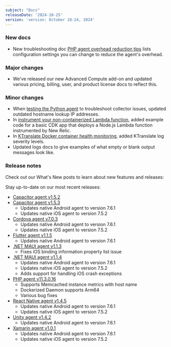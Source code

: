 ```yaml
---
subject: "Docs"
releaseDate: '2024-10-25'
version: 'version: October 18-24, 2024'
---
```


### New docs

* New troubleshooting doc [PHP agent overhead reduction tips](/docs/apm/agents/php-agent/troubleshooting/php-agent-overhead-reduction-tips) lists configuration settings you can change to reduce the agent's overhead.

### Major changes

* We've released our new Advanced Compute add-on and updated various pricing, billing, user, and product license docs to reflect this.

### Minor changes

* When [testing the Python agent](/docs/apm/agents/python-agent/troubleshooting/testing-python-agent/#host-name-lookup) to troubleshoot collector issues, updated outdated hostname lookup IP addresses.
* In [instrument your non-containerized Lambda function](/docs/serverless-function-monitoring/aws-lambda-monitoring/instrument-lambda-function/instrument-your-own/#cdk), added example code for a basic CDK app that deploys a Node.js Lambda function instrumented by New Relic.
* In [KTranslate Docker container health monitoring](/docs/network-performance-monitoring/advanced/ktranslate-container-health/), added KTranslate log severity levels.
* Updated logs docs to give examples of what empty or blank output messages look like.  


### Release notes

Check out our What's New posts to learn about new features and releases:



Stay up-to-date on our most recent releases:

* [Capacitor agent v1.5.2](/docs/release-notes/mobile-release-notes/capacitor-release-notes/capacitor-agent-152/)
* [Capacitor agent v1.5.3](/docs/release-notes/mobile-release-notes/capacitor-release-notes/capacitor-agent-153/)
    * Updates native Android agent to version 7.6.1
    * Updates native iOS agent to version 7.5.2
* [Cordova agent v7.0.3](/docs/release-notes/mobile-release-notes/cordova-release-notes/cordova-agent-703/)
    * Updates native Android agent to version 7.6.1
    * Updates native iOS agent to version 7.5.2
* [Flutter agent v1.1.5](/docs/release-notes/mobile-release-notes/flutter-release-notes/flutter-agent-115/)
    * Updates native Android agent to version 7.6.1
* [.NET MAUI agent v1.1.3](/docs/release-notes/mobile-release-notes/net-maui-release-notes/net-maui-agent-113/)
    * Fixes iOS binding information property list issue
* [.NET MAUI agent v1.1.4](/docs/release-notes/mobile-release-notes/net-maui-release-notes/net-maui-agent-114/)
    * Updates native Android agent to version 7.6.1
    * Updates native iOS agent to version 7.5.2
    * Adds support for handling iOS crash exceptions
* [PHP agent v11.3.0.16](/docs/release-notes/agent-release-notes/php-release-notes/php-agent-11-3-0-16/)
    * Supports Memcached instance metrics with host name
    * Dockerized Daemon supports Arm64
    * Various bug fixes
* [React Native agent v1.4.5](/docs/release-notes/mobile-release-notes/react-native-release-notes/react-native-agent-145/)
    * Updates native Android agent to version 7.6.1
    * Updates native iOS agent to version 7.5.2
* [Unity agent v1.4.2](/docs/release-notes/mobile-release-notes/unity-release-notes/unity-agent-142/)
    * Updates native Android agent to version 7.6.1
* [Xamarin agent v1.0.1](/docs/release-notes/mobile-release-notes/xamarin-release-notes/xamarin-agent-101/)
    * Updates native Android agent to version 7.6.1
    * Updates native iOS agent to version 7.5.2